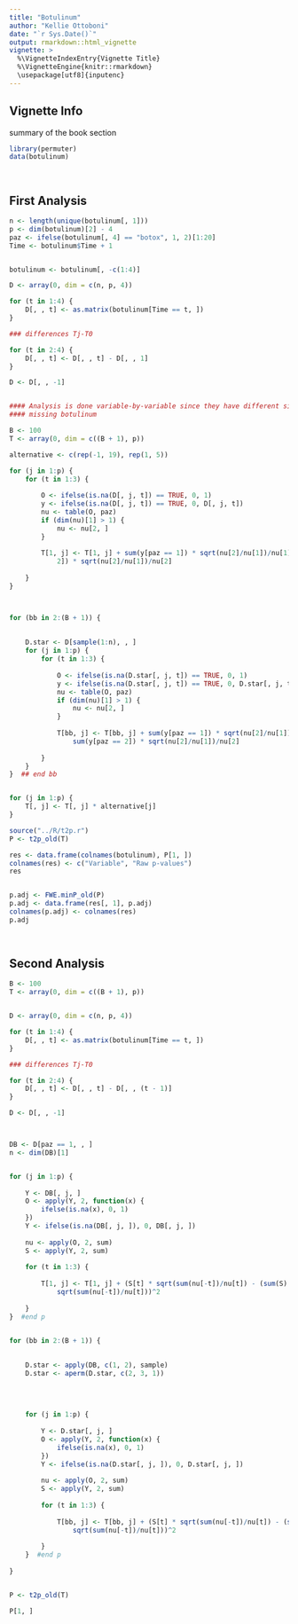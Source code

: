 ```yaml
---
title: "Botulinum"
author: "Kellie Ottoboni"
date: "`r Sys.Date()`"
output: rmarkdown::html_vignette
vignette: >
  %\VignetteIndexEntry{Vignette Title}
  %\VignetteEngine{knitr::rmarkdown}
  \usepackage[utf8]{inputenc}
---
```



## Vignette Info

summary of the book section


```r
library(permuter)
data(botulinum)

 


```

## First Analysis

```r
n <- length(unique(botulinum[, 1]))
p <- dim(botulinum)[2] - 4
paz <- ifelse(botulinum[, 4] == "botox", 1, 2)[1:20]
Time <- botulinum$Time + 1


botulinum <- botulinum[, -c(1:4)]

D <- array(0, dim = c(n, p, 4))

for (t in 1:4) {
    D[, , t] <- as.matrix(botulinum[Time == t, ])
}

### differences Tj-T0

for (t in 2:4) {
    D[, , t] <- D[, , t] - D[, , 1]
}

D <- D[, , -1]


#### Analysis is done variable-by-variable since they have different sizes of
#### missing botulinum

B <- 100
T <- array(0, dim = c((B + 1), p))

alternative <- c(rep(-1, 19), rep(1, 5))

for (j in 1:p) {
    for (t in 1:3) {
        
        O <- ifelse(is.na(D[, j, t]) == TRUE, 0, 1)
        y <- ifelse(is.na(D[, j, t]) == TRUE, 0, D[, j, t])
        nu <- table(O, paz)
        if (dim(nu)[1] > 1) {
            nu <- nu[2, ]
        }
        
        T[1, j] <- T[1, j] + sum(y[paz == 1]) * sqrt(nu[2]/nu[1])/nu[1] - sum(y[paz == 
            2]) * sqrt(nu[2]/nu[1])/nu[2]
        
    }
}



for (bb in 2:(B + 1)) {
    
    
    D.star <- D[sample(1:n), , ]
    for (j in 1:p) {
        for (t in 1:3) {
            
            O <- ifelse(is.na(D.star[, j, t]) == TRUE, 0, 1)
            y <- ifelse(is.na(D.star[, j, t]) == TRUE, 0, D.star[, j, t])
            nu <- table(O, paz)
            if (dim(nu)[1] > 1) {
                nu <- nu[2, ]
            }
            
            T[bb, j] <- T[bb, j] + sum(y[paz == 1]) * sqrt(nu[2]/nu[1])/nu[1] - 
                sum(y[paz == 2]) * sqrt(nu[2]/nu[1])/nu[2]
            
        }
    }
}  ## end bb


for (j in 1:p) {
    T[, j] <- T[, j] * alternative[j]
}

source("../R/t2p.r")
P <- t2p_old(T)

res <- data.frame(colnames(botulinum), P[1, ])
colnames(res) <- c("Variable", "Raw p-values")
res


p.adj <- FWE.minP_old(P)
p.adj <- data.frame(res[, 1], p.adj)
colnames(p.adj) <- colnames(res)
p.adj

 


```

## Second Analysis

```r
B <- 100
T <- array(0, dim = c((B + 1), p))


D <- array(0, dim = c(n, p, 4))

for (t in 1:4) {
    D[, , t] <- as.matrix(botulinum[Time == t, ])
}

### differences Tj-T0

for (t in 2:4) {
    D[, , t] <- D[, , t] - D[, , (t - 1)]
}

D <- D[, , -1]



DB <- D[paz == 1, , ]
n <- dim(DB)[1]


for (j in 1:p) {
    
    Y <- DB[, j, ]
    O <- apply(Y, 2, function(x) {
        ifelse(is.na(x), 0, 1)
    })
    Y <- ifelse(is.na(DB[, j, ]), 0, DB[, j, ])
    
    nu <- apply(O, 2, sum)
    S <- apply(Y, 2, sum)
    
    for (t in 1:3) {
        
        T[1, j] <- T[1, j] + (S[t] * sqrt(sum(nu[-t])/nu[t]) - (sum(S) - S[t]) * 
            sqrt(sum(nu[-t])/nu[t]))^2
        
    }
}  #end p


for (bb in 2:(B + 1)) {
    
    
    D.star <- apply(DB, c(1, 2), sample)
    D.star <- aperm(D.star, c(2, 3, 1))
    
    
    
    
    for (j in 1:p) {
        
        Y <- D.star[, j, ]
        O <- apply(Y, 2, function(x) {
            ifelse(is.na(x), 0, 1)
        })
        Y <- ifelse(is.na(D.star[, j, ]), 0, D.star[, j, ])
        
        nu <- apply(O, 2, sum)
        S <- apply(Y, 2, sum)
        
        for (t in 1:3) {
            
            T[bb, j] <- T[bb, j] + (S[t] * sqrt(sum(nu[-t])/nu[t]) - (sum(S) - S[t]) * 
                sqrt(sum(nu[-t])/nu[t]))^2
            
        }
    }  #end p
    
}


P <- t2p_old(T)

P[1, ]


 


```